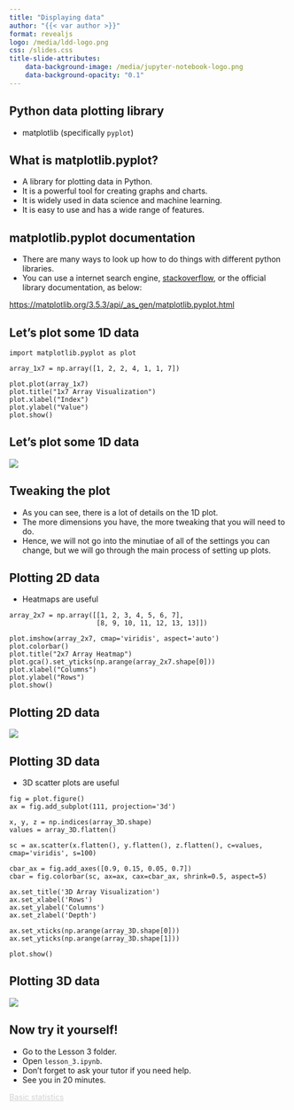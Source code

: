 ```yaml
---
title: "Displaying data"
author: "{{< var author >}}"
format: revealjs
logo: /media/ldd-logo.png
css: /slides.css
title-slide-attributes:
    data-background-image: /media/jupyter-notebook-logo.png
    data-background-opacity: "0.1"
---
```


## Python data plotting library

* matplotlib (specifically `pyplot`)


## What is matplotlib.pyplot?

* A library for plotting data in Python.
* It is a powerful tool for creating graphs and charts.
* It is widely used in data science and machine learning.
* It is easy to use and has a wide range of features.

## matplotlib.pyplot documentation

* There are many ways to look up how to do things with different python libraries.
* You can use a internet search engine, [stackoverflow](https://stackoverflow.com/questions/8575062/how-to-show-matplotlib-plots), or the official library documentation, as below:

[https://matplotlib.org/3.5.3/api/_as_gen/matplotlib.pyplot.html](https://matplotlib.org/3.5.3/api/_as_gen/matplotlib.pyplot.html)

## Let's plot some 1D data

```.python
import matplotlib.pyplot as plot

array_1x7 = np.array([1, 2, 2, 4, 1, 1, 7])

plot.plot(array_1x7)
plot.title("1x7 Array Visualization")
plot.xlabel("Index")
plot.ylabel("Value")
plot.show()
```

## Let's plot some 1D data

![](/media/1d-plot-pyplot.png){.centre-full-image .top-55}


## Tweaking the plot

* As you can see, there is a lot of details on the 1D plot. 
* The more dimensions you have, the more tweaking that you will need to do.
* Hence, we will not go into the minutiae of all of the settings you can change, but we will go through the main process of setting up plots. 


## Plotting 2D data

* Heatmaps are useful

```.python
array_2x7 = np.array([[1, 2, 3, 4, 5, 6, 7],
                      [8, 9, 10, 11, 12, 13, 13]])

plot.imshow(array_2x7, cmap='viridis', aspect='auto')
plot.colorbar()
plot.title("2x7 Array Heatmap")
plot.gca().set_yticks(np.arange(array_2x7.shape[0]))
plot.xlabel("Columns")
plot.ylabel("Rows")
plot.show()
```

## Plotting 2D data

![](/media/2d-heatmap-pyplot.png){.centre-full-image .top-55}


## Plotting 3D data {.smaller}

* 3D scatter plots are useful

```.python
fig = plot.figure()
ax = fig.add_subplot(111, projection='3d')

x, y, z = np.indices(array_3D.shape)
values = array_3D.flatten()

sc = ax.scatter(x.flatten(), y.flatten(), z.flatten(), c=values, cmap='viridis', s=100)

cbar_ax = fig.add_axes([0.9, 0.15, 0.05, 0.7]) 
cbar = fig.colorbar(sc, ax=ax, cax=cbar_ax, shrink=0.5, aspect=5)

ax.set_title('3D Array Visualization')
ax.set_xlabel('Rows')
ax.set_ylabel('Columns')
ax.set_zlabel('Depth')

ax.set_xticks(np.arange(array_3D.shape[0]))
ax.set_yticks(np.arange(array_3D.shape[1]))

plot.show()
```


## Plotting 3D data

![](/media/3d-scatterplot-pyplot.png){.centre-full-image .top-55}


## Now try it yourself!

* Go to the Lesson 3 folder.
* Open `lesson_3.ipynb`.
* Don't forget to ask your tutor if you need help.
* See you in 20 minutes.

```{=html}
<div class="bottom-right">
    <a href="https://letsdodigital.org/learn/learn-python/module-3/5-manipulating-images.html" style="color: lightgrey;">Basic statistics</a>
</div>
```